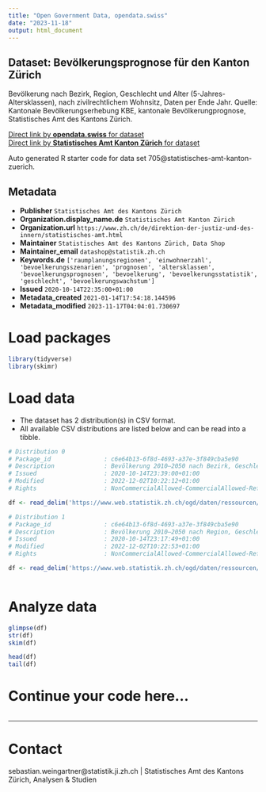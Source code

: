 ```yaml
---
title: "Open Government Data, opendata.swiss"
date: "2023-11-18"
output: html_document
---
```


## Dataset: Bevölkerungsprognose für den Kanton Zürich

Bevölkerung nach Bezirk, Region, Geschlecht und Alter (5-Jahres-Altersklassen), nach zivilrechtlichem Wohnsitz, Daten per Ende Jahr. Quelle: Kantonale Bevölkerungserhebung KBE, kantonale Bevölkerungprognose, Statistisches Amt des Kantons Zürich.

[Direct link by **opendata.swiss** for dataset](https://opendata.swiss/de/dataset/zukunftige-bevolkerung-kanton-zurich-und-regionen-nach-geschlecht-und-alter)<br>
[Direct link by **Statistisches Amt Kanton Zürich** for dataset](https://www.zh.ch/de/soziales/bevoelkerungszahlen/zukuenftige_entwicklung.html)

Auto generated R starter code for data set 705@statistisches-amt-kanton-zuerich.

## Metadata

- **Publisher** `Statistisches Amt des Kantons Zürich`
- **Organization.display_name.de** `Statistisches Amt Kanton Zürich`
- **Organization.url** `https://www.zh.ch/de/direktion-der-justiz-und-des-innern/statistisches-amt.html`
- **Maintainer** `Statistisches Amt des Kantons Zürich, Data Shop`
- **Maintainer_email** `datashop@statistik.zh.ch`
- **Keywords.de** `['raumplanungsregionen', 'einwohnerzahl', 'bevoelkerungsszenarien', 'prognosen', 'altersklassen', 'bevoelkerungsprognosen', 'bevoelkerung', 'bevoelkerungsstatistik', 'geschlecht', 'bevoelkerungswachstum']`
- **Issued** `2020-10-14T22:35:00+01:00`
- **Metadata_created** `2021-01-14T17:54:18.144596`
- **Metadata_modified** `2023-11-17T04:04:01.730697`


# Load packages

```r

library(tidyverse)
library(skimr)

```

# Load data

-   The dataset has 2 distribution(s) in CSV format.
-   All available CSV distributions are listed below and can be read into a tibble.

```r

# Distribution 0
# Package_id               : c6e64b13-6f8d-4693-a37e-3f849cba5e90
# Description              : Bevölkerung 2010–2050 nach Bezirk, Geschlecht und Alter, nach zivilrechtlichem Wohnsitz, Daten per Ende Jahr. Maschinenlesbares Format.
# Issued                   : 2020-10-14T23:39:00+01:00
# Modified                 : 2022-12-02T10:22:12+01:00
# Rights                   : NonCommercialAllowed-CommercialAllowed-ReferenceNotRequired

df <- read_delim('https://www.web.statistik.zh.ch/ogd/daten/ressourcen/KTZH_00000705_00001741.csv')

# Distribution 1
# Package_id               : c6e64b13-6f8d-4693-a37e-3f849cba5e90
# Description              : Bevölkerung 2010–2050 nach Region, Geschlecht und Alter, nach zivilrechtlichem Wohnsitz, Daten per Ende Jahr. Maschinenlesbares Format.
# Issued                   : 2020-10-14T23:17:49+01:00
# Modified                 : 2022-12-02T10:22:53+01:00
# Rights                   : NonCommercialAllowed-CommercialAllowed-ReferenceNotRequired

df <- read_delim('https://www.web.statistik.zh.ch/ogd/daten/ressourcen/KTZH_00000705_00001740.csv')



```

# Analyze data

```r

glimpse(df)
str(df)
skim(df)

head(df)
tail(df)

```

# Continue your code here...

```r

```

------------------------------------------------------------------------

# Contact

sebastian.weingartner@statistik.ji.zh.ch | Statistisches Amt des Kantons Zürich, Analysen & Studien

